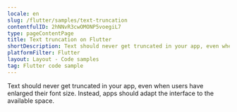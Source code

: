 ```yaml
---
locale: en
slug: /flutter/samples/text-truncation
contentfulID: 2hNNvR3cwOMONP5voegiL7
type: pageContentPage
title: Text truncation on Flutter
shortDescription: Text should never get truncated in your app, even when users have enlarged their font size.
platformFilter: Flutter
layout: Layout - Code samples
tag: Flutter code sample
---
```


Text should never get truncated in your app, even when users have enlarged their font size. Instead, apps should adapt the interface to the available space.

<CodeSample id="text-truncation" locale="en" platform="flutter"/>